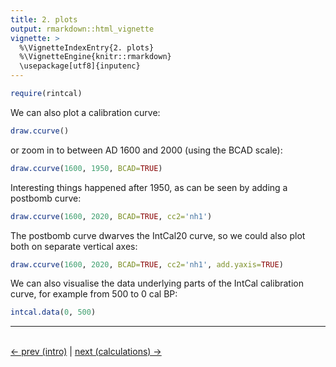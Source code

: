 ```yaml
---
title: 2. plots
output: rmarkdown::html_vignette
vignette: >
  %\VignetteIndexEntry{2. plots}
  %\VignetteEngine{knitr::rmarkdown}
  \usepackage[utf8]{inputenc}
---
```


```r
require(rintcal)
```

We can also plot a calibration curve:

```r
draw.ccurve()
```

or zoom in to between AD 1600 and 2000 (using the BCAD scale):

```r
draw.ccurve(1600, 1950, BCAD=TRUE)
```

Interesting things happened after 1950, as can be seen by adding a postbomb curve:

```r
draw.ccurve(1600, 2020, BCAD=TRUE, cc2='nh1')
```

The postbomb curve dwarves the IntCal20 curve, so we could also plot both on separate vertical axes: 

```r
draw.ccurve(1600, 2020, BCAD=TRUE, cc2='nh1', add.yaxis=TRUE)
```

We can also visualise the data underlying parts of the IntCal calibration curve, for example from 500 to 0 cal BP:

```r
intcal.data(0, 500)
```


***

<br>
[<- prev (intro)](./intro.html) | 
[next (calculations) ->](./calculations.html)
<br>

